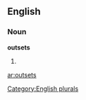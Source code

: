 
==English==

===Noun===
'''outsets'''

# {{plural of|[[outset]]}}

[[Category:English plurals]]

[[ar:outsets]]